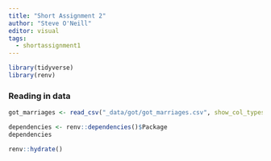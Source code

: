 ```yaml
---
title: "Short Assignment 2"
author: "Steve O'Neill"
editor: visual
tags: 
  - shortassignment1
---
```


```r

library(tidyverse)
library(renv)
```

### Reading in data

```r
got_marriages <- read_csv("_data/got/got_marriages.csv", show_col_types = FALSE)
```

```r
dependencies <- renv::dependencies()$Package
dependencies
```
```r
renv::hydrate()
```


